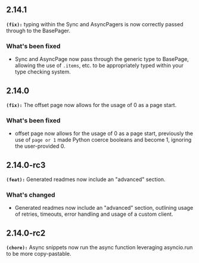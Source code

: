 ## 2.14.1
**`(fix):`** typing within the Sync and AsyncPagers is now correctly passed through to the BasePager.

### What's been fixed
- Sync and AsyncPage now pass through the generic type to BasePage, allowing the use of `.items`, etc. to be appropriately typed within your type checking system.

## 2.14.0
**`(fix):`** The offset page now allows for the usage of 0 as a page start.

### What's been fixed
- offset page now allows for the usage of 0 as a page start, previously the use of `page or 1` made Python coerce booleans and become 1, ignoring the user-provided 0.

## 2.14.0-rc3
**`(feat):`** Generated readmes now include an "advanced" section.

### What's changed
- Generated readmes now include an "advanced" section, outlining usage of retries, timeouts, error handling and usage of a custom client.

## 2.14.0-rc2
**`(chore):`** Async snippets now run the async function leveraging asyncio.run to be more copy-pastable.

